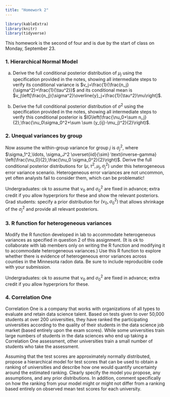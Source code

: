 ```yaml
---
title: "Homework 2"
---
```


```r
library(kableExtra)
library(knitr)
library(tidyverse)
```

This homework is the second of four and is due by the start of class on Monday, September 23.

### 1. Hierarchical Normal Model

a. Derive the full conditional posterior distribution of $\mu_j$ using the specification provided in the notes, showing all intermediate steps to verify its conditional variance is $v_j=\frac{1}{\frac{n_j}{\sigma^2}+\frac{1}{\tau^2}}$ and its conditional mean is $v_j\left[\frac{n_j}{\sigma^2}\overline{y}_j+\frac{1}{\tau^2}\mu\right]$.

b. Derive the full conditional posterior distribution of $\sigma^2$  using the specification provided in the notes, showing all intermediate steps to verify this conditional posterior is $IG\left(\frac{\nu_0+\sum n_j}{2},\frac{\nu_0\sigma_0^2+\sum \sum (y_{ij}-\mu_j)^2}{2}\right)$.

### 2. Unequal variances by group

Now assume the within-group variance for group $j$ is $\sigma_j^2$, where $\sigma_1^2,\ldots, \sigma_J^2 \overset{iid}{\sim} \text{inverse-gamma} \left(\frac{\nu_0}{2},\frac{\nu_0 \sigma_0^2}{2}\right)$. Derive the full conditional posterior distributions for $(\mu,\tau^2, \mu_j, \sigma_j^2)$ under this heterogeneous error variance scenario.  Heterogeneous error variances are not uncommon, yet often analysts fail to consider them, which can be problematic!

Undergraduates: ok to assume that $\nu_0$ and $\sigma_0^2$ are fixed in advance; extra credit if you allow hyperpriors for these and show the relevant posteriors. Grad students: specify a prior distribution for $(\nu_0,\sigma_0^2)$ that allows shrinkage of the $\sigma^2_j$ and provide all relevant posteriors.

### 3. R function for heterogeneous variances

Modify the R function developed in lab to accommodate heterogeneous variances as specified in question 2 of this assignment. (It is ok to collaborate with lab members only on writing the R function and modifying it to accommodate heterogeneous variances.) Use this R function to explore whether there is evidence of heterogeneous error variances across counties in the Minnesota radon data. Be sure to include reproducible code with your submission.

Undergraduates: ok to assume that $\nu_0$ and $\sigma_0^2$ are fixed in advance; extra credit if you allow hyperpriors for these.  



### 4. Correlation One

Correlation One is a company that works with organizations of all types to evaluate and retain data science talent. Based on tests given to over 50,000 students at over 200 universities, they have ranked the participating universities according to the quality of their students in the data science job market (based entirely upon the exam scores). While some universities train large numbers of students in the data sciences who end up taking a Correlation One assessment, other universities train a small number of students who take the assessment.

Assuming that the test scores are approximately normally distributed, propose a hierarchical model for test scores that can be used to obtain a ranking of universities and describe how one would quantify uncertainty around the estimated ranking.  Clearly specify the model you propose, any assumptions, and any prior distributions. In addition, comment specifically on how the ranking from your model might or might not differ from a ranking based entirely on observed mean test scores for each university.